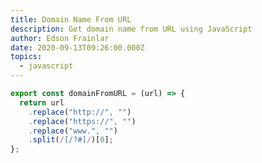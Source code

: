 ```yaml
---
title: Domain Name From URL
description: Get domain name from URL using JavaScript
author: Edson Frainlar
date: 2020-09-13T09:26:00.000Z
topics:
  - javascript
---
```


```js
export const domainFromURL = (url) => {
  return url
    .replace("http://", "")
    .replace("https://", "")
    .replace("www.", "")
    .split(/[/?#]/)[0];
};
```
